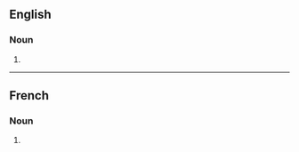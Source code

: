 ==English==

===Noun===
{{head|en|noun form}}

# {{plural of|en|humiliation}}

----

==French==

===Noun===
{{head|fr|noun plural form|g=f}}

# {{plural of|fr|humiliation}}